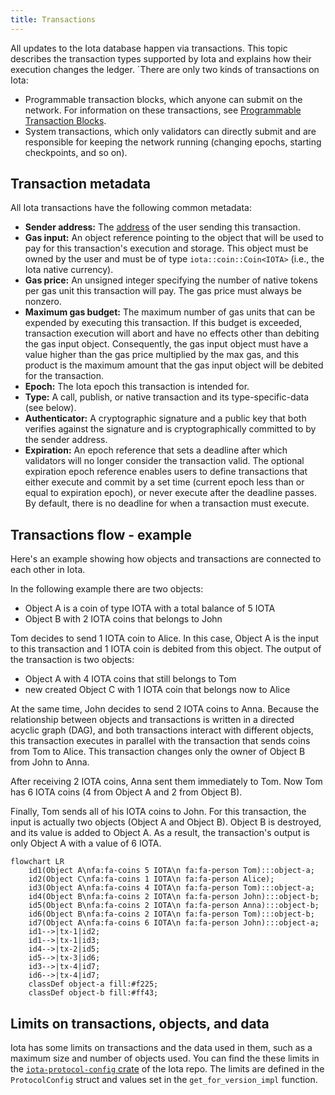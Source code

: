 ```yaml
---
title: Transactions
---
```


All updates to the Iota database happen via transactions. This topic describes the transaction types supported by Iota and explains how their execution changes the ledger.  ´There are only two kinds of transactions on Iota:

- Programmable transaction blocks, which anyone can submit on the network.  For information on these transactions, see [Programmable Transaction Blocks](ptb/prog-txn-blocks.mdx).
- System transactions, which only validators can directly submit and are responsible for keeping the network running (changing epochs, starting checkpoints, and so on).

## Transaction metadata

All Iota transactions have the following common metadata:

- **Sender address:** The [address](../../getting-started/get-address.mdx) of the user sending this transaction.
- **Gas input:** An object reference pointing to the object that will be used to pay for this transaction's execution and storage. This object must be owned by the user and must be of type `iota::coin::Coin<IOTA>` (i.e., the Iota native currency).
- **Gas price:** An unsigned integer specifying the number of native tokens per gas unit this transaction will pay. The gas price must always be nonzero.
- **Maximum gas budget:** The maximum number of gas units that can be expended by executing this transaction. If this budget is exceeded, transaction execution will abort and have no effects other than debiting the gas input object. Consequently, the gas input object must have a value higher than the gas price multiplied by the max gas, and this product is the maximum amount that the gas input object will be debited for the transaction.
- **Epoch:** The Iota epoch this transaction is intended for.
- **Type:** A call, publish, or native transaction and its type-specific-data (see below).
- **Authenticator:** A cryptographic signature and a public key that both verifies against the signature and is cryptographically committed to by the sender address.
- **Expiration:** An epoch reference that sets a deadline after which validators will no longer consider the transaction valid. The optional expiration epoch reference enables users to define transactions that either execute and commit by a set time (current epoch less than or equal to expiration epoch), or never execute after the deadline passes. By default, there is no deadline for when a transaction must execute. 

## Transactions flow - example

Here's an example showing how objects and transactions are connected to each other in Iota.

In the following example there are two objects:
- Object A is a coin of type IOTA with a total balance of 5 IOTA
- Object B with 2 IOTA coins that belongs to John

Tom decides to send 1 IOTA coin to Alice. In this case, Object A is the input to this transaction and 1 IOTA coin is debited from this object. The output of the transaction is two objects: 
- Object A with 4 IOTA coins that still belongs to Tom
- new created Object C with 1 IOTA coin that belongs now to Alice

At the same time, John decides to send 2 IOTA coins to Anna. Because the relationship between objects and transactions is written in a directed acyclic graph (DAG), and both transactions interact with different objects, this transaction executes in parallel with the transaction that sends coins from Tom to Alice. This transaction changes only the owner of Object B from John to Anna.

After receiving 2 IOTA coins, Anna sent them immediately to Tom. Now Tom has 6 IOTA coins (4 from Object A and 2 from Object B).

Finally, Tom sends all of his IOTA coins to John. For this transaction, the input is actually two objects (Object A and Object B). Object B is destroyed, and its value is added to Object A. As a result, the transaction's output is only Object A with a value of 6 IOTA.

```mermaid
flowchart LR
    id1(Object A\nfa:fa-coins 5 IOTA\n fa:fa-person Tom):::object-a;
    id2(Object C\nfa:fa-coins 1 IOTA\n fa:fa-person Alice);
    id3(Object A\nfa:fa-coins 4 IOTA\n fa:fa-person Tom):::object-a;
    id4(Object B\nfa:fa-coins 2 IOTA\n fa:fa-person John):::object-b;
    id5(Object B\nfa:fa-coins 2 IOTA\n fa:fa-person Anna):::object-b;
    id6(Object B\nfa:fa-coins 2 IOTA\n fa:fa-person Tom):::object-b;
    id7(Object A\nfa:fa-coins 6 IOTA\n fa:fa-person John):::object-a;
    id1-->|tx-1|id2;
    id1-->|tx-1|id3;
    id4-->|tx-2|id5;
    id5-->|tx-3|id6;
    id3-->|tx-4|id7;
    id6-->|tx-4|id7;
    classDef object-a fill:#f225;
    classDef object-b fill:#ff43;
```

## Limits on transactions, objects, and data

Iota has some limits on transactions and the data used in them, such as a maximum size and number of objects used. You can find the these limits in the [`iota-protocol-config` crate](https://github.com/iotaledger/iota/blob/main/crates/iota-protocol-config/src/lib.rs) of the Iota repo. The limits are defined in the `ProtocolConfig` struct and values set in the `get_for_version_impl` function.
